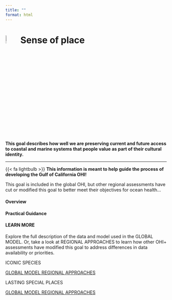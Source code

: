 ```yaml
---
title: ""
format: html
---
```


# ![](figs/sense-of-place.svg){width="8%" height="8%" color="red"} Sense of place

**This goal describes how well we are preserving current and future access to coastal and marine systems that people value as part of their cultural identity.**

---

<div class="custom-box">
{{< fa lightbulb >}} **This information is meant to help guide the process of developing the Gulf of California OHI!**

This goal is included in the global OHI, but other regional assessments have cut or modified this goal to better meet their objectives for ocean health...
</div>


#### Overview

#### Practical Guidance


#### LEARN MORE
Explore the full description of the data and model used in the GLOBAL MODEL. Or, take a look at REGIONAL APPROACHES to learn how other OHI+ assessments have modified this goal to address differences in data availability or priorities.

ICONIC SPECIES
<div class="button-container">
  <a href="https://ohi-science.org/ohi-methods/goals/goal-models-data.html#iconic-species-subgoal-of-sense-of-place" class="custom-button">
    <i class="fas fa-globe"></i> GLOBAL MODEL
  </a>
  <a href="https://oceanhealthindex.org/guidance/iconic-species/" class="custom-button secondary">
    <i class="fas fa-location-dot"></i> REGIONAL APPROACHES
  </a>
</div>

LASTING SPECIAL PLACES
<div class="button-container">
  <a href="https://ohi-science.org/ohi-methods/goals/goal-models-data.html#lasting-special-places-subgoal-of-sense-of-place" class="custom-button">
    <i class="fas fa-globe"></i> GLOBAL MODEL
  </a>
  <a href="https://oceanhealthindex.org/guidance/lasting-special-places/" class="custom-button secondary">
    <i class="fas fa-location-dot"></i> REGIONAL APPROACHES
  </a>
</div>


